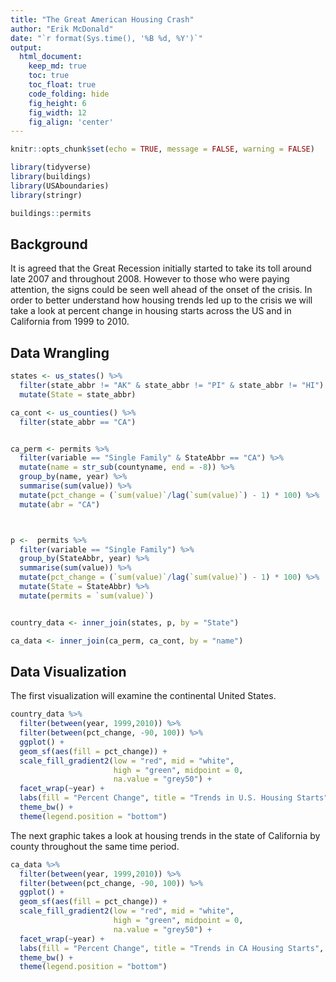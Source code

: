 ```yaml
---
title: "The Great American Housing Crash"
author: "Erik McDonald"
date: "`r format(Sys.time(), '%B %d, %Y')`"
output:
  html_document:  
    keep_md: true
    toc: true
    toc_float: true
    code_folding: hide
    fig_height: 6
    fig_width: 12
    fig_align: 'center'
---
```


```r
knitr::opts_chunk$set(echo = TRUE, message = FALSE, warning = FALSE)
```

```r
library(tidyverse)
library(buildings)
library(USAboundaries)
library(stringr)
```

```r
buildings::permits
```

## Background

It is agreed that the Great Recession initially started to take its toll around late 2007 and throughout 2008. However to those who were paying attention, the signs could be seen well ahead of the onset of the crisis. In order to better understand how housing trends led up to the crisis we will take a look at percent change in housing starts across the US and in California from 1999 to 2010.

## Data Wrangling

```r
states <- us_states() %>%
  filter(state_abbr != "AK" & state_abbr != "PI" & state_abbr != "HI") %>%
  mutate(State = state_abbr)

ca_cont <- us_counties() %>%
  filter(state_abbr == "CA")


ca_perm <- permits %>%
  filter(variable == "Single Family" & StateAbbr == "CA") %>%
  mutate(name = str_sub(countyname, end = -8)) %>%
  group_by(name, year) %>%
  summarise(sum(value)) %>% 
  mutate(pct_change = (`sum(value)`/lag(`sum(value)`) - 1) * 100) %>%
  mutate(abr = "CA")



p <-  permits %>%
  filter(variable == "Single Family") %>%
  group_by(StateAbbr, year) %>%
  summarise(sum(value)) %>% 
  mutate(pct_change = (`sum(value)`/lag(`sum(value)`) - 1) * 100) %>%
  mutate(State = StateAbbr) %>%
  mutate(permits = `sum(value)`)


country_data <- inner_join(states, p, by = "State")

ca_data <- inner_join(ca_perm, ca_cont, by = "name")
```

## Data Visualization

The first visualization will examine the continental United States.
```r
country_data %>%
  filter(between(year, 1999,2010)) %>%
  filter(between(pct_change, -90, 100)) %>%
  ggplot() +
  geom_sf(aes(fill = pct_change)) +
  scale_fill_gradient2(low = "red", mid = "white",
                       high = "green", midpoint = 0,
                       na.value = "grey50") +
  facet_wrap(~year) +
  labs(fill = "Percent Change", title = "Trends in U.S. Housing Starts", subtitle = "(1999 - 2010)") +
  theme_bw() +
  theme(legend.position = "bottom")
```

The next graphic takes a look at housing trends in the state of California by county throughout the same time period.

```r
ca_data %>%
  filter(between(year, 1999,2010)) %>%
  filter(between(pct_change, -90, 100)) %>%
  ggplot() +
  geom_sf(aes(fill = pct_change)) +
  scale_fill_gradient2(low = "red", mid = "white",
                       high = "green", midpoint = 0,
                       na.value = "grey50") +
  facet_wrap(~year) +
  labs(fill = "Percent Change", title = "Trends in CA Housing Starts", subtitle = "(1999 - 2010)") +
  theme_bw() +
  theme(legend.position = "bottom")
```